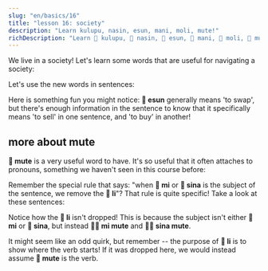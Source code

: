 ```yaml
---
slug: "en/basics/16"
title: "lesson 16: society"
description: "Learn kulupu, nasin, esun, mani, moli, mute!"
richDescription: "Learn 󱤟 kulupu, 󱤿 nasin, 󱤋 esun, 󱤲 mani, 󱤷 moli, 󱤼 mute!"
---
```



We live in a society! Let's learn some words that are useful for navigating a society:

<List>
  <Word sl="kulupu" m="community, team, group" />
  <Word sl="nasin" m="way, method, tradition, path" />
  <Word sl="esun" m="to swap, to trade; market, shop" />
  <Word sl="mani" m="money, valuable thing" />
  <Word sl="moli" m="dead; to kill" />
  <Word sl="mute" m="many, very; quantity" />
</List>

Let's use the new words in sentences:

<List>
  <Sentence sl="nasin mute li lon." m="There are many traditions." />
  <Sentence sl="jan li pali lon kulupu." m="People work in teams." />
  <Sentence sl="len pona li wile e mani mute." m="Good clothes require a lot of money." />
  <Sentence sl="jan mute li moli tan utala suli." m="Many people died because of the war."/>
  <Sentence sl="mi wile esun e soweli mi." m="I would like to sell my cow." />
  <Sentence sl="mi wile ala esun e soweli sina." m="I don't want to buy your cow." />
</List>

Here is something fun you might notice: **󱤋 esun** generally means 'to swap', but there's enough information in the sentence to know that it specifically means 'to sell' in one sentence, and 'to buy' in another!

## more about mute

**󱤼 mute** is a very useful word to have. It's so useful that it often attaches to pronouns, something we haven't seen in this course before:

<List>
  <Word sl="mi mute" m="we, many of us" />
  <Sentence sl="kulupu pali li jo e mi mute." m="The trade union includes a lot of us." />
  <Word sl="sina mute" m="you lot, you guys, y'all" />
  <Sentence sl="ona li ken sitelen e sina mute." m="They can take a picture of you guys." />
</List>

Remember the special rule that says: "when **󱤴 mi** or **󱥞 sina** is the subject of the sentence, we remove the **󱤧 li**"? That rule is quite specific! Take a look at these sentences:

<List>
  <Sentence sl="mi mute li kalama musi." m="We perform music together." />
  <Sentence sl="sina mute li sona e ni." m="Many of you know this." />
</List>

Notice how the **󱤧 li** isn't dropped! This is because the subject isn't either **󱤴 mi** or **󱥞 sina**, but instead **󱤴󱤼 mi mute** and **󱥞󱤼 sina mute**.

It might seem like an odd quirk, but remember -- the purpose of **󱤧 li** is to show where the verb starts! If it was dropped here, we would instead assume **󱤼 mute** is the verb.
